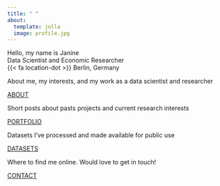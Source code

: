 ```yaml
---
title: " "
about:
  template: jolla
  image: profile.jpg
---
```


::: {.grid}

::: {.g-col-12}
[Hello, my name is Janine]{.home-header}
<br>
<span class="profile"> Data Scientist and Economic Researcher</span>
<br><span class="location">{{< fa location-dot >}} Berlin, Germany</span>
:::

::: {.g-col-12 .g-col-md-6}
<div class="card h-100" id="card-first-color">
<div class="card-body d-flex flex-column">
<p class="card-text">About me, my interests, and my work as a data scientist and researcher</p>
<div style="margin-top: auto;"><a href="about.qmd" class="card-link heading-font">ABOUT</a></div>
</div>
</div>
:::

::: {.g-col-12 .g-col-md-6}
<div class="card h-100" id="card-second-color">
<div class="card-body d-flex flex-column">
<p class="card-text">Short posts about pasts projects and current research interests</p>
<div style="margin-top: auto;"><a href="portfolio.qmd" class="card-link second-color-link heading-font">PORTFOLIO</a></div>
</div>
</div>
:::

::: {.g-col-12 .g-col-md-6}
<div class="card h-100" id="card-third-color">
<div class="card-body d-flex flex-column">
<p class="card-text">Datasets I've processed and made available for public use</p>
<div style="margin-top: auto;"><a href="datasets.qmd" class="card-link third-color-link heading-font">DATASETS</a></div>
</div>
</div>
:::

::: {.g-col-12 .g-col-md-6}
<div class="card h-100" id="card-fourth-color">
<div class="card-body d-flex flex-column">
<p class="card-text">Where to find me online. Would love to get in touch!</p>
<div style="margin-top: auto;"><a href="contact.qmd" class="card-link fourth-color-link heading-font">CONTACT</a></div>
</div>
</div>
:::

:::

